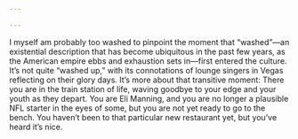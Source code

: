 ```yaml
---

---
```


I myself am probably too washed to pinpoint the moment that “washed”—an existential description that has become ubiquitous in the past few years, as the American empire ebbs and exhaustion sets in—first entered the culture. It’s not quite “washed up,” with its connotations of lounge singers in Vegas reflecting on their glory days. It’s more about that transitive moment: There you are in the train station of life, waving goodbye to your edge and your youth as they depart. You are Eli Manning, and you are no longer a plausible NFL starter in the eyes of some, but you are not yet ready to go to the bench. You haven’t been to that particular new restaurant yet, but you’ve heard it’s nice.


